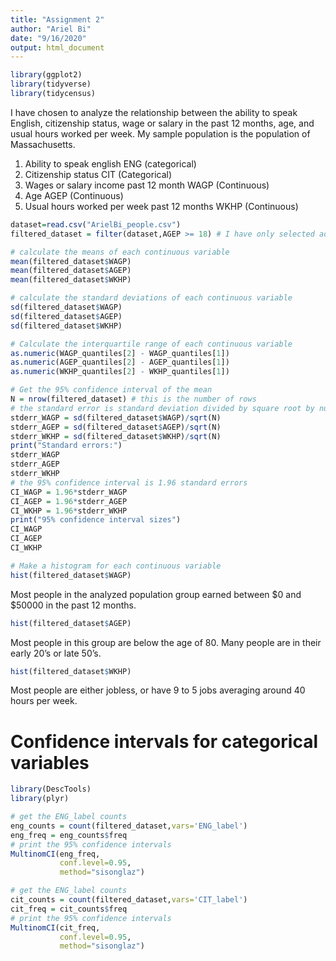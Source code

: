 ```yaml
---
title: "Assignment 2"
author: "Ariel Bi"
date: "9/16/2020"
output: html_document
---
```


```r
library(ggplot2)
library(tidyverse)
library(tidycensus)
```

I have chosen to analyze the relationship between the ability to speak English, citizenship status, wage or salary in the past 12 months, age, and usual hours worked per week. My sample population is the population of Massachusetts.

1. Ability to speak english ENG (categorical)
2. Citizenship status CIT (Categorical)
3. Wages or salary income past 12 month WAGP (Continuous)
4. Age AGEP (Continuous)
5. Usual hours worked per week past 12 months WKHP (Continuous)

```r
dataset=read.csv("ArielBi_people.csv")
filtered_dataset = filter(dataset,AGEP >= 18) # I have only selected adults over the age of 18. 
```

```r
# calculate the means of each continuous variable
mean(filtered_dataset$WAGP)
mean(filtered_dataset$AGEP)
mean(filtered_dataset$WKHP)
```

```r
# calculate the standard deviations of each continuous variable
sd(filtered_dataset$WAGP)
sd(filtered_dataset$AGEP)
sd(filtered_dataset$WKHP)
```

```r
# Calculate the interquartile range of each continuous variable
as.numeric(WAGP_quantiles[2] - WAGP_quantiles[1])
as.numeric(AGEP_quantiles[2] - AGEP_quantiles[1])
as.numeric(WKHP_quantiles[2] - WKHP_quantiles[1])
```

```r
# Get the 95% confidence interval of the mean
N = nrow(filtered_dataset) # this is the number of rows 
# the standard error is standard deviation divided by square root by number of samples(N)
stderr_WAGP = sd(filtered_dataset$WAGP)/sqrt(N)
stderr_AGEP = sd(filtered_dataset$AGEP)/sqrt(N)
stderr_WKHP = sd(filtered_dataset$WKHP)/sqrt(N)
print("Standard errors:")
stderr_WAGP
stderr_AGEP
stderr_WKHP
# the 95% confidence interval is 1.96 standard errors
CI_WAGP = 1.96*stderr_WAGP
CI_AGEP = 1.96*stderr_AGEP
CI_WKHP = 1.96*stderr_WKHP
print("95% confidence interval sizes")
CI_WAGP
CI_AGEP
CI_WKHP
```

```r
# Make a histogram for each continuous variable
hist(filtered_dataset$WAGP)
```
Most people in the analyzed population group earned between $0 and $50000 in the past 12 months.

```r
hist(filtered_dataset$AGEP)
```
Most people in this group are below the age of 80. Many people are in their early 20's or late 50's. 

```r
hist(filtered_dataset$WKHP)
```
Most people are either jobless, or have 9 to 5 jobs averaging around 40 hours per week. 

# Confidence intervals for categorical variables

```r
library(DescTools)
library(plyr)
```

```r
# get the ENG_label counts
eng_counts = count(filtered_dataset,vars='ENG_label')
eng_freq = eng_counts$freq
# print the 95% confidence intervals
MultinomCI(eng_freq,
           conf.level=0.95,
           method="sisonglaz")
```

```r
# get the ENG_label counts
cit_counts = count(filtered_dataset,vars='CIT_label')
cit_freq = cit_counts$freq
# print the 95% confidence intervals
MultinomCI(cit_freq,
           conf.level=0.95,
           method="sisonglaz")
```
